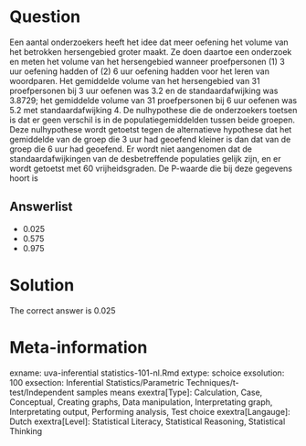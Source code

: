 Question
========

Een aantal onderzoekers heeft het idee dat meer oefening het volume van het betrokken hersengebied groter maakt. Ze doen daartoe een onderzoek en meten het volume van het hersengebied wanneer proefpersonen (1) 3 uur oefening hadden of (2) 6 uur oefening hadden voor het leren van woordparen. Het gemiddelde volume van het hersengebied van 31 proefpersonen bij 3 uur oefenen was 3.2 en de standaardafwijking was 3.8729; het gemiddelde volume van 31 proefpersonen bij 6 uur oefenen was 5.2 met standaardafwijking 4. De nulhypothese die de onderzoekers toetsen is dat er geen verschil is in de populatiegemiddelden tussen beide groepen. Deze nulhypothese wordt getoetst tegen de alternatieve hypothese dat het gemiddelde van de groep die 3 uur had geoefend kleiner is dan dat van de groep die 6 uur had geoefend. Er wordt niet aangenomen dat de standaardafwijkingen van de desbetreffende populaties gelijk zijn, en er wordt getoetst met 60 vrijheidsgraden. De P-waarde die bij deze gegevens hoort is 

Answerlist
----------
* 0.025
* 0.575
* 0.975

Solution
========

The correct answer is  0.025 

Meta-information
================
exname: uva-inferential statistics-101-nl.Rmd 
extype: schoice 
exsolution: 100 
exsection: Inferential Statistics/Parametric Techniques/t-test/Independent samples means
exextra[Type]: Calculation, Case, Conceptual, Creating graphs, Data manipulation, Interpretating graph, Interpretating output, Performing analysis, Test choice 
exextra[Langauge]: Dutch 
exextra[Level]: Statistical Literacy, Statistical Reasoning, Statistical Thinking 
